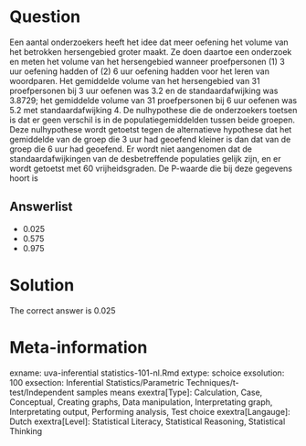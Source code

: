 Question
========

Een aantal onderzoekers heeft het idee dat meer oefening het volume van het betrokken hersengebied groter maakt. Ze doen daartoe een onderzoek en meten het volume van het hersengebied wanneer proefpersonen (1) 3 uur oefening hadden of (2) 6 uur oefening hadden voor het leren van woordparen. Het gemiddelde volume van het hersengebied van 31 proefpersonen bij 3 uur oefenen was 3.2 en de standaardafwijking was 3.8729; het gemiddelde volume van 31 proefpersonen bij 6 uur oefenen was 5.2 met standaardafwijking 4. De nulhypothese die de onderzoekers toetsen is dat er geen verschil is in de populatiegemiddelden tussen beide groepen. Deze nulhypothese wordt getoetst tegen de alternatieve hypothese dat het gemiddelde van de groep die 3 uur had geoefend kleiner is dan dat van de groep die 6 uur had geoefend. Er wordt niet aangenomen dat de standaardafwijkingen van de desbetreffende populaties gelijk zijn, en er wordt getoetst met 60 vrijheidsgraden. De P-waarde die bij deze gegevens hoort is 

Answerlist
----------
* 0.025
* 0.575
* 0.975

Solution
========

The correct answer is  0.025 

Meta-information
================
exname: uva-inferential statistics-101-nl.Rmd 
extype: schoice 
exsolution: 100 
exsection: Inferential Statistics/Parametric Techniques/t-test/Independent samples means
exextra[Type]: Calculation, Case, Conceptual, Creating graphs, Data manipulation, Interpretating graph, Interpretating output, Performing analysis, Test choice 
exextra[Langauge]: Dutch 
exextra[Level]: Statistical Literacy, Statistical Reasoning, Statistical Thinking 
